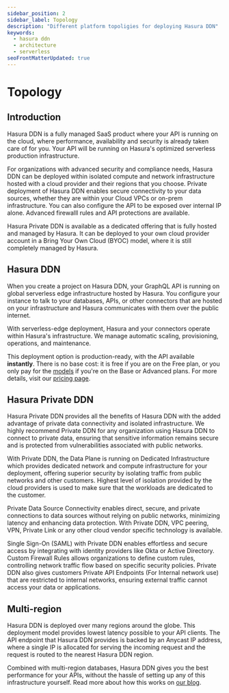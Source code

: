 ```yaml
---
sidebar_position: 2
sidebar_label: Topology
description: "Different platform topoligies for deploying Hasura DDN"
keywords:
  - hasura ddn
  - architecture
  - serverless
seoFrontMatterUpdated: true
---
```



# Topology

## Introduction

Hasura DDN is a fully managed SaaS product where your API is running on the cloud, where performance, availability and
security is already taken care of for you. Your API will be running on Hasura's optimized serverless production
infrastructure.

For organizations with advanced security and compliance needs, Hasura DDN can be deployed within isolated compute and
network infrastructure hosted with a cloud provider and their regions that you choose. Private deployment of Hasura DDN
enables secure connectivity to your data sources, whether they are within your Cloud VPCs or on-prem infrastructure. You
can also configure the API to be exposed over internal IP alone. Advanced firewalll rules and API protections are
available.

Hasura Private DDN is available as a dedicated offering that is fully hosted and managed by Hasura. It 
can be deployed to your own cloud provider account in a Bring Your Own Cloud (BYOC) model, where it is still completely
managed by Hasura.

## Hasura DDN

When you create a project on Hasura DDN, your GraphQL API is running on global serverless edge infrastructure hosted by
Hasura. You configure your instance to talk to your databases, APIs, or other connectors that are hosted on your
infrastructure and Hasura communicates with them over the public internet.

<Thumbnail src="/img/deployment/ddn_architecture.png" alt="DDN Architecture" />

With serverless-edge deployment, Hasura and your connectors operate within Hasura's infrastructure. We manage automatic
scaling, provisioning, operations, and maintenance.

This deployment option is production-ready, with the API available **instantly**. There is no base cost: it is free if
you are on the Free plan, or you only pay for the [models](/supergraph-modeling/models.mdx) if you're on the Base or
Advanced plans. For more details, visit our [pricing page](https://hasura.io/pricing/ddn).

## Hasura Private DDN

Hasura Private DDN provides all the benefits of Hasura DDN with the added advantage of private data connectivity and
isolated infrastructure. We highly recommend Private DDN for any organization using Hasura DDN to connect to private 
data, ensuring that sensitive information remains secure and is protected from vulnerabilities associated with public networks.

<Thumbnail src="/img/deployment/private_ddn.png" alt="Hasura Privaet DDN Architecture" />

With Private DDN, the Data Plane is running on Dedicated Infrastructure which provides dedicated network and compute 
infrastructure for your deployment, offering superior security by isolating traffic from public networks and other
customers. Highest level of isolation provided by the cloud providers is used to make sure that the workloads are
dedicated to the customer.

Private Data Source Connectivity enables direct, secure, and private connections to data sources without relying on
public networks, minimizing latency and enhancing data protection. With Private DDN, VPC peering, VPN, Private Link
or any other cloud vendor specific technology is available.

Single Sign-On (SAML) with Private DDN enables effortless and secure access by integrating with identity providers 
like Okta or Active Directory. 
Custom Firewall Rules allows organizations to define custom rules, controlling network traffic flow based on specific
security policies. Private DDN also gives customers Private API Endpoints (For Internal network use) that are restricted
to internal networks, ensuring external traffic cannot access your data or applications.

## Multi-region

Hasura DDN is deployed over many regions around the globe. This deployment model provides lowest latency possible to
your API clients. The API endpoint that Hasura DDN provides is backed by an Anycast IP address, where a single IP is
allocated for serving the incoming request and the request is routed to the nearest Hasura DDN region.

<Thumbnail src="/img/deployment/multi_region_postgres.png" alt="DDN multi-region routing" />

Combined with multi-region databases, Hasura DDN gives you the best performance for your APIs, without the hassle of
setting up any of this infrastructure yourself. Read more about how this works on
[our blog](https://hasura.io/blog/global-reach-local-performance-introducing-hasuras-multi-region-database-routing).

